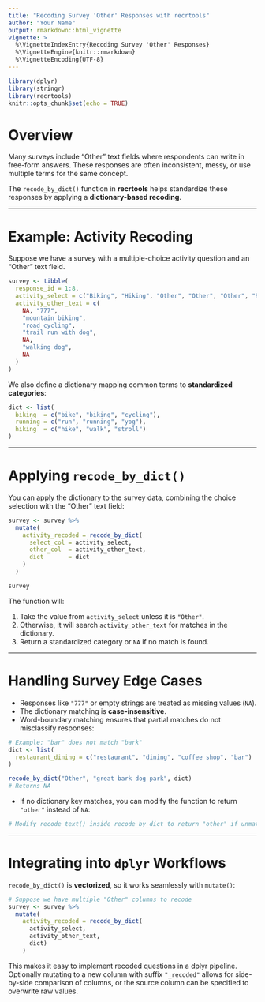 ```yaml
---
title: "Recoding Survey 'Other' Responses with recrtools"
author: "Your Name"
output: rmarkdown::html_vignette
vignette: >
  %\VignetteIndexEntry{Recoding Survey 'Other' Responses}
  %\VignetteEngine{knitr::rmarkdown}
  %\VignetteEncoding{UTF-8}
---
```


```r
library(dplyr)
library(stringr)
library(recrtools)
knitr::opts_chunk$set(echo = TRUE)
```
# Overview

Many surveys include "Other" text fields where respondents can write in free-form answers. These responses are often inconsistent, messy, or use multiple terms for the same concept.

The `recode_by_dict()` function in **recrtools** helps standardize these responses by applying a **dictionary-based recoding**.

---

# Example: Activity Recoding

Suppose we have a survey with a multiple-choice activity question and an "Other" text field.

```r
survey <- tibble(
  response_id = 1:8,
  activity_select = c("Biking", "Hiking", "Other", "Other", "Other", "Running", "Other", "Biking"),
  activity_other_text = c(
    NA, "777",
    "mountain biking", 
    "road cycling", 
    "trail run with dog",
    NA,
    "walking dog", 
    NA
  )
)
```

We also define a dictionary mapping common terms to **standardized categories**:

```r
dict <- list(
  biking  = c("bike", "biking", "cycling"),
  running = c("run", "running", "yog"),
  hiking  = c("hike", "walk", "stroll")
)
```

------------------------------------------------------------------------

# Applying `recode_by_dict()`

You can apply the dictionary to the survey data, combining the choice selection with the "Other" text field:

```r
survey <- survey %>%
  mutate(
    activity_recoded = recode_by_dict(
      select_col = activity_select,
      other_col  = activity_other_text,
      dict       = dict
    )
  )

survey
```

The function will:

1.  Take the value from `activity_select` unless it is `"Other"`.
2.  Otherwise, it will search `activity_other_text` for matches in the dictionary.
3.  Return a standardized category or `NA` if no match is found.

------------------------------------------------------------------------

# Handling Survey Edge Cases

-   Responses like `"777"` or empty strings are treated as missing values (`NA`).
-   The dictionary matching is **case-insensitive**.
-   Word-boundary matching ensures that partial matches do not misclassify responses:

``` r
# Example: "bar" does not match "bark"
dict <- list(
  restaurant_dining = c("restaurant", "dining", "coffee shop", "bar")
)

recode_by_dict("Other", "great bark dog park", dict)
# Returns NA
```

-   If no dictionary key matches, you can modify the function to return `"other"` instead of `NA`:

``` r
# Modify recode_text() inside recode_by_dict to return "other" if unmatched
```

------------------------------------------------------------------------

# Integrating into `dplyr` Workflows

`recode_by_dict()` is **vectorized**, so it works seamlessly with `mutate()`:

```r
# Suppose we have multiple "Other" columns to recode
survey <- survey %>%
  mutate(
    activity_recoded = recode_by_dict(
      activity_select,
      activity_other_text,
      dict)
    )
```

This makes it easy to implement recoded questions in a dplyr pipeline. Optionally mutating to a new column with suffix `"_recoded"` allows for side-by-side comparison of columns, or the source column can be specified to overwrite raw values.
